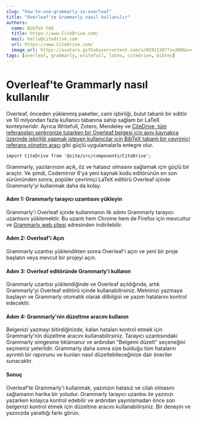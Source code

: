 ```yaml
---
slug: "how-to-use-grammarly-in-overleaf"
title: "Overleaf'te Grammarly nasıl kullanılır"
authors:
  name: BibTeX FAQ
  title: https://www.CiteDrive.com/
  mail: hello@citedrive.com
  url: https://www.CiteDrive.com/
  image_url: https://avatars.githubusercontent.com/u/65911387?s=200&v=4
tags: [overleaf, grammarly, writefull, latex, citedrive, bibtex]
---
```


# Overleaf'te Grammarly nasıl kullanılır

Overleaf, önceden yüklenmiş paketler, canlı işbirliği, bulut tabanlı bir editör ve 10 milyondan fazla kullanıcı tabanına sahip sağlam bir LaTeX konteyneridir. Ayrıca Writefull, Zotero, Mendeley ve [CiteDrive, tüm referansları senkronize tutarken bir Overleaf belgesi için aynı kaynakça üzerinde işbirliği yapmak isteyen kullanıcılar için BibTeX tabanlı bir çevrimiçi referans yönetim aracı](https://www.overleaf.com/blog/better-bibliography-management-with-overleaf-citedrive-and-bibtex-biblatex) gibi güçlü uygulamalarla entegre olur.

```mdx-code-block
import CiteDrive from '@site/src/components/CiteDrive';
```
<CiteDrive /> 

Grammarly, yazılarınızın açık, öz ve hatasız olmasını sağlamak için güçlü bir araçtır. Ve şimdi, Codemirror 6'ya yeni kaynak kodu editörünün en son sürümünden sonra, popüler çevrimiçi LaTeX editörü Overleaf içinde Grammarly'yi kullanmak daha da kolay. 

#### Adım 1: Grammarly tarayıcı uzantısını yükleyin

Grammarly'i Overleaf içinde kullanmanın ilk adımı Grammarly tarayıcı uzantısını yüklemektir. Bu uzantı hem Chrome hem de Firefox için mevcuttur ve [Grammarly web sitesi](https://www.grammarly.com/) adresinden indirilebilir.

#### Adım 2: Overleaf'i Açın

Grammarly uzantısı yüklendikten sonra Overleaf'i açın ve yeni bir proje başlatın veya mevcut bir projeyi açın.

#### Adım 3: Overleaf editöründe Grammarly'i kullanın

Grammarly uzantısı yüklendiğinde ve Overleaf açıldığında, artık Grammarly'yi Overleaf editörü içinde kullanabilirsiniz. Metninizi yazmaya başlayın ve Grammarly otomatik olarak dilbilgisi ve yazım hatalarını kontrol edecektir.

#### Adım 4: Grammarly'nin düzeltme aracını kullanın

Belgenizi yazmayı bitirdiğinizde, kalan hataları kontrol etmek için Grammarly'nin düzeltme aracını kullanabilirsiniz. Tarayıcı uzantısındaki Grammarly simgesine tıklamanız ve ardından "Belgemi düzelt" seçeneğini seçmeniz yeterlidir. Grammarly daha sonra size bulduğu tüm hataların ayrıntılı bir raporunu ve bunları nasıl düzeltebileceğinize dair öneriler sunacaktır.

#### Sonuç

Overleaf'te Grammarly'i kullanmak, yazınızın hatasız ve cilalı olmasını sağlamanın harika bir yoludur. Grammarly tarayıcı uzantısı ile yazınızı yazarken kolayca kontrol edebilir ve ardından yayınlamadan önce son belgenizi kontrol etmek için düzeltme aracını kullanabilirsiniz. Bir deneyin ve yazınızda yarattığı farkı görün.
